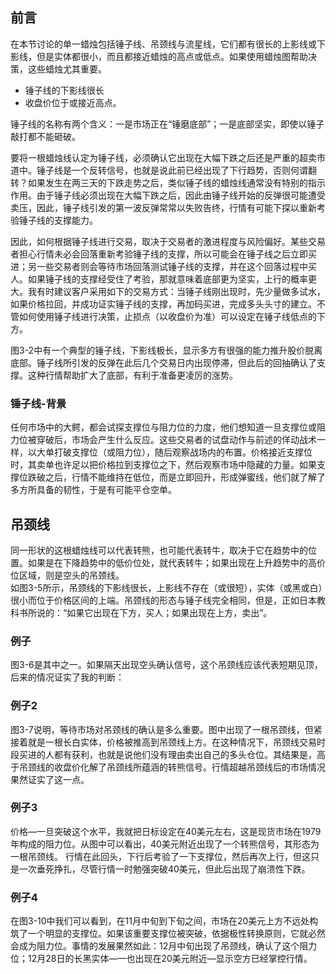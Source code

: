 
## 前言
在本节讨论的单一蜡烛包括锤子线、吊颈线与流星线，它们都有很长的上影线或下影线，但是实体都很小，而且都接近蜡烛的高点或低点。如果使用蜡烛图帮助决策，这些蜡烛尤其重要。

* 锤子线的下影线很长
* 收盘价位于或接近高点。

锤子线的名称有两个含义：一是市场正在“锤磨底部”；一是底部坚实，即使以锤子敲打都不能砸破。

要将一根蜡烛线认定为锤子线，必须确认它出现在大幅下跌之后还是严重的超卖市道中。锤子线是一个反转信号，也就是说此前已经出现了下行趋势，否则何谓翻转？如果发生在两三天的下跌走势之后，类似锤子线的蜡烛线通常没有特别的指示作用。由于锤子线必须出现在大幅下跌之后，因此由锤子线开始的反弹很可能遭受卖压，因此，锤子线引发的第一波反弹常常以失败告终，行情有可能下探以重新考验锤子线的支撑能力。

因此，如何根据锤子线进行交易，取决于交易者的激进程度与风险偏好。某些交易者担心行情未必会回落重新考验锤子线的支撑，所以可能会在锤子线之后立即买进；另一些交易者则会等待市场回落测试锤子线的支撑，并在这个回落过程中买人。如果锤子线的支撑经受住了考验，那就意味着底部更为坚实，上行的概率更大。我有时建议客户采用如下的交易方式：当锤子线刚出现时，先少量做多试水，如果价格拉回，并成功证实锤子线的支撑，再加码买进，完成多头头寸的建立。不管如何使用锤子线进行决策，止损点（以收盘价为准）可以设定在锤子线低点的下方。

图3-2中有一个典型的锤子线，下影线极长，显示多方有很强的能力推升股价脱离底部。锤子线所引发的反弹在此后几个交易日内出现停滞，但此后的回抽确认了支撑。这种行情帮助扩大了底部，有利于准备更凌厉的涨势。<br/>

<ImageRender alt='test1' width='auto' height='auto' path='/candleNew/5-hammer1.png' />

### 锤子线-背景
任何市场中的大鳄，都会试探支撑位与阻力位的力度，他们想知道一旦支撑位或阻力位被穿破后，市场会产生什么反应。这些交易者的试盘动作与前述的佯动战术一样，以大单打破支撑位（或阻力位），随后观察战场内的布置。价格接近支撑位时，其卖单也许足以把价格拉到支撑位之下，然后观察市场中隐藏的力量。如果支撑位跌破之后，行情不能维持在低位，而是立即回升，形成弹蜜线，他们就了解了多方所具备的韧性，于是有可能平仓空单。

## 吊颈线
同一形状的这根蜡烛线可以代表转熊，也可能代表转牛，取决于它在趋势中的位置。如果是在下降趋势中的低价位处，就代表转牛；如果出现在上升趋势中的高价位区域，则是空头的吊颈线。<br/>
如图3-5所示，吊颈线的下影线很长，上影线不存在（或很短），实体（或黑或白）很小而位于价格区间的上端。吊颈线的形态与锤子线完全相同，但是，正如日本教科书所说的：“如果它出现在下方，买人；如果出现在上方，卖出”。

### 例子
图3-6是其中之一。如果隔天出现空头确认信号，这个吊颈线应该代表短期见顶，后来的情况证实了我的判断：

<ImageRender alt='test1' width='auto' height='auto' path='/candleNew/5-hanging1.png' />

### 例子2
图3-7说明，等待市场对吊颈线的确认是多么重要。图中出现了一根吊颈线，但紧接着就是一根长白实体，价格被推高到吊颈线上方。在这种情况下，吊颈线交易时段买进的人都有获利，也就是说他们没有理由卖出自己的多头仓位。其结果是，高于吊颈线的收盘价化解了吊颈线所蕴涵的转熊信号。行情超越吊颈线后的市场情况果然证实了这一点。

### 例子3
价格—一旦突破这个水平，我就把日标设定在40美元左右，这是现货市场在1979年构成的阻力位。从图中可以看出，40美元附近出现了一个转熊信号，其形态为一根吊颈线。
行情在此回头，下行后考验了一下支撑位，然后再次上行，但这只是一次垂死挣扎，尽管行情一时勉强突破40美元，但此后出现了崩溃性下跌。<br/>
<ImageRender alt='test1' width='auto' height='auto' path='/candleNew/5-hanging2.png' />

### 例子4
在图3-10中我们可以看到，在11月中旬到下旬之间，市场在20美元上方不远处构筑了一个明显的支撑位。如果该重要支撑位被突破，依据极性转换原则，它就必然会成为阻力位。事情的发展果然如此：12月中旬出现了吊颈线，确认了这个阻力位；12月28日的长黑实体—一也出现在20美元附近—显示空方已经掌控行情。
<ImageRender alt='test1' width='auto' height='auto' path='/candleNew/5-hanging3.png' />
